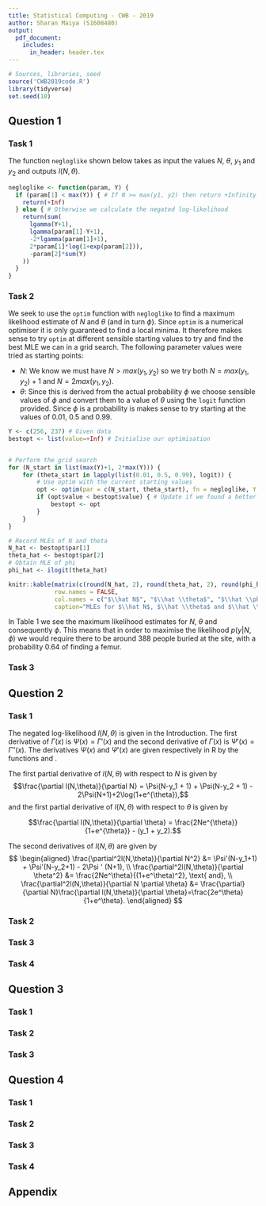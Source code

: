 ```yaml
---
title: Statistical Computing - CWB - 2019
author: Sharan Maiya (S1608480)
output:
  pdf_document:
    includes:
      in_header: header.tex
---
```


```r
# Sources, libraries, seed
source('CWB2019code.R')
library(tidyverse)
set.seed(10)
```

## Question 1

### Task 1

The function `negloglike` shown below takes as input the values $N$, $\theta$, $y_1$ and $y_2$ and outputs $l(N, \theta)$.

```r
negloglike <- function(param, Y) {
  if (param[1] < max(Y)) { # If N >= max(y1, y2) then return +Infinity
    return(+Inf)
  } else { # Otherwise we calculate the negated log-likelihood
    return(sum(
      lgamma(Y+1),
      lgamma(param[1]-Y+1),
      -2*lgamma(param[1]+1),
      2*param[1]*log(1+exp(param[2])),
      -param[2]*sum(Y)
    ))
  }
}
```

### Task 2

We seek to use the `optim` function with `negloglike` to find a maximum likelihood estimate of $N$ and $\theta$ (and in turn $\phi$). Since `optim` is a numerical optimiser it is only guaranteed to find a local minima. It therefore makes sense to try `optim` at different sensible starting values to try and find the best MLE we can in a grid search.
The following parameter values were tried as starting points:

* $N$: We know we must have $N > max(y_1, y_2)$ so we try both $N = max(y_1, y_2) + 1$ and $N = 2max(y_1, y_2)$.
* $\theta$: Since this is derived from the actual probability $\phi$ we choose sensible values of $\phi$ and convert them to a value of $\theta$ using the `logit` function provided. Since $\phi$ is a probability is makes sense to try starting at the values of 0.01, 0.5 and 0.99.

```r
Y <- c(256, 237) # Given data
bestopt <- list(value=+Inf) # Initialise our optimisation


# Perform the grid search
for (N_start in list(max(Y)+1, 2*max(Y))) {
    for (theta_start in lapply(list(0.01, 0.5, 0.99), logit)) {
        # Use optim with the current starting values
        opt <- optim(par = c(N_start, theta_start), fn = negloglike, Y = Y) 
        if (opt$value < bestopt$value) { # Update if we found a better minima
            bestopt <- opt
        }
    }
}

# Record MLEs of N and theta
N_hat <- bestopt$par[1]
theta_hat <- bestopt$par[2]
# Obtain MLE of phi
phi_hat <- ilogit(theta_hat)
```
```r
knitr::kable(matrix(c(round(N_hat, 2), round(theta_hat, 2), round(phi_hat, 2)), ncol=3, byrow=FALSE),
             row.names = FALSE,
             col.names = c("$\\hat N$", "$\\hat \\theta$", "$\\hat \\phi$"),
             caption="MLEs for $\\hat N$, $\\hat \\theta$ and $\\hat \\phi$")
```

In Table 1 we see the maximum likelihood estimates for $N$, $\theta$ and consequently $\phi$. This means that in order to maximise the likelihood $p(y|N,\phi)$ we would require there to be around 388 people buried at the site, with a probability 0.64 of finding a femur.

### Task 3

## Question 2

### Task 1

The negated log-likelihood $l(N,\theta)$ is given in the Introduction. 
\par The first derivative of $\Gamma(x)$ is $\Psi(x) = \Gamma '(x)$ and the second derivative of $\Gamma(x)$ is $\Psi '(x) = \Gamma ''(x)$. The derivatives $\Psi(x)$ and $\Psi ' (x)$ are given respectively in R by the functions \texttt{digamma(x)} and \texttt{trigamma(x)}.
\par The first partial derivative of $l(N,\theta)$ with respect to $N$ is given by
$$\frac{\partial l(N,\theta)}{\partial N} 
= \Psi(N-y_1 + 1) + \Psi(N-y_2 + 1) - 2\Psi(N+1)+2\log(1+e^{\theta}),$$
and the first partial derivative of $l(N,\theta)$ with respect to $\theta$ is given by

$$\frac{\partial l(N,\theta)}{\partial \theta} 
= \frac{2Ne^{\theta}}{1+e^{\theta}} - (y_1 + y_2).$$
\par The second derivatives of $l(N,\theta)$ are given by
$$
\begin{aligned}
\frac{\partial^2l(N,\theta)}{\partial N^2} &=   \Psi'(N-y_1+1) + \Psi'(N-y_2+1) - 2\Psi ' (N+1), \\
\frac{\partial^2l(N,\theta)}{\partial \theta^2} &=   \frac{2Ne^\theta}{(1+e^\theta)^2}, \text{ and}, \\
\frac{\partial^2l(N,\theta)}{\partial N \partial \theta} &=   \frac{\partial}{\partial N}\frac{\partial l(N,\theta)}{\partial \theta}=\frac{2e^\theta}{1+e^\theta}.
\end{aligned}
$$

### Task 2

### Task 3

### Task 4

## Question 3

### Task 1

### Task 2

### Task 3

## Question 4

### Task 1

### Task 2

### Task 3

### Task 4

## Appendix
